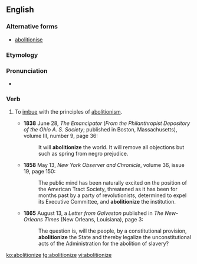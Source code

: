 ==English==

===Alternative forms===
* [[abolitionise]]

===Etymology===
{{suffix|abolition|ize|lang=en}}

===Pronunciation===
* {{a|US}} {{IPA|/ˌæb.əˈlɪʃ.n̩ˌaɪz/|lang=en}}

===Verb===
{{en-verb|abolitioniz}}

# {{context|transitive|rare|obsolete|lang=en}} To [[imbue]] with the principles of [[abolitionism]].
#* '''1838''' June 28, ''The Emancipator'' (''From the Philanthropist Depository of the Ohio A. S. Society''; published in Boston, Massachusetts), volume III, number 9, page 36:
#*: It will '''abolitionize''' the world. It will remove all objections but such as spring from negro prejudice.
#* '''1858''' May 13, ''New York Observer and Chronicle'', volume 36, issue 19, page 150:
#*: The public mind has been naturally excited on the position of the American Tract Society, threatened as it has been for months past by a party of revolutionists, determined to expel its Executive Committee, and '''abolitionize''' the institution.
#* '''1865''' August 13, a ''Letter from Galveston'' published in ''The New-Orleans Times'' (New Orleans, Louisiana), page 3:
#*: The question is, will the people, by a constitutional provision, '''abolitionize''' the State and thereby legalize the unconstitutional acts of the Administration for the abolition of slavery?

[[ko:abolitionize]]
[[tg:abolitionize]]
[[vi:abolitionize]]